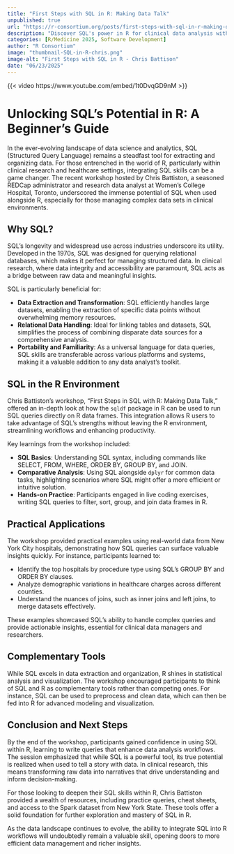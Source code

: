 ```yaml
--- 
title: "First Steps with SQL in R: Making Data Talk" 
unpublished: true 
url: "https://r-consortium.org/posts/first-steps-with-sql-in-r-making-data-talk/"
description: "Discover SQL's power in R for clinical data analysis with Chris Battiston's beginner-friendly workshop." 
categories: [R/Medicine 2025, Software Development]
author: "R Consortium" 
image: "thumbnail-SQL-in-R-chris.png" 
image-alt: "First Steps with SQL in R - Chris Battison" 
date: "06/23/2025" 
---
```

{{< video https://www.youtube.com/embed/1t0DvqGD9nM >}}

# Unlocking SQL's Potential in R: A Beginner's Guide

In the ever-evolving landscape of data science and analytics, SQL (Structured Query Language) remains a steadfast tool for extracting and organizing data. For those entrenched in the world of R, particularly within clinical research and healthcare settings, integrating SQL skills can be a game changer. The recent workshop hosted by Chris Battiston, a seasoned REDCap administrator and research data analyst at Women's College Hospital, Toronto, underscored the immense potential of SQL when used alongside R, especially for those managing complex data sets in clinical environments.

## Why SQL?

SQL's longevity and widespread use across industries underscore its utility. Developed in the 1970s, SQL was designed for querying relational databases, which makes it perfect for managing structured data. In clinical research, where data integrity and accessibility are paramount, SQL acts as a bridge between raw data and meaningful insights.

SQL is particularly beneficial for:

- **Data Extraction and Transformation**: SQL efficiently handles large datasets, enabling the extraction of specific data points without overwhelming memory resources.
- **Relational Data Handling**: Ideal for linking tables and datasets, SQL simplifies the process of combining disparate data sources for a comprehensive analysis.
- **Portability and Familiarity**: As a universal language for data queries, SQL skills are transferable across various platforms and systems, making it a valuable addition to any data analyst's toolkit.

## SQL in the R Environment

Chris Battiston's workshop, "First Steps in SQL with R: Making Data Talk," offered an in-depth look at how the `sqldf` package in R can be used to run SQL queries directly on R data frames. This integration allows R users to take advantage of SQL's strengths without leaving the R environment, streamlining workflows and enhancing productivity.

Key learnings from the workshop included:

- **SQL Basics**: Understanding SQL syntax, including commands like SELECT, FROM, WHERE, ORDER BY, GROUP BY, and JOIN.
- **Comparative Analysis**: Using SQL alongside `dplyr` for common data tasks, highlighting scenarios where SQL might offer a more efficient or intuitive solution.
- **Hands-on Practice**: Participants engaged in live coding exercises, writing SQL queries to filter, sort, group, and join data frames in R.

## Practical Applications

The workshop provided practical examples using real-world data from New York City hospitals, demonstrating how SQL queries can surface valuable insights quickly. For instance, participants learned to:

- Identify the top hospitals by procedure type using SQL's GROUP BY and ORDER BY clauses.
- Analyze demographic variations in healthcare charges across different counties.
- Understand the nuances of joins, such as inner joins and left joins, to merge datasets effectively.

These examples showcased SQL's ability to handle complex queries and provide actionable insights, essential for clinical data managers and researchers.

## Complementary Tools

While SQL excels in data extraction and organization, R shines in statistical analysis and visualization. The workshop encouraged participants to think of SQL and R as complementary tools rather than competing ones. For instance, SQL can be used to preprocess and clean data, which can then be fed into R for advanced modeling and visualization.

## Conclusion and Next Steps

By the end of the workshop, participants gained confidence in using SQL within R, learning to write queries that enhance data analysis workflows. The session emphasized that while SQL is a powerful tool, its true potential is realized when used to tell a story with data. In clinical research, this means transforming raw data into narratives that drive understanding and inform decision-making.

For those looking to deepen their SQL skills within R, Chris Battiston provided a wealth of resources, including practice queries, cheat sheets, and access to the Spark dataset from New York State. These tools offer a solid foundation for further exploration and mastery of SQL in R.

As the data landscape continues to evolve, the ability to integrate SQL into R workflows will undoubtedly remain a valuable skill, opening doors to more efficient data management and richer insights.
